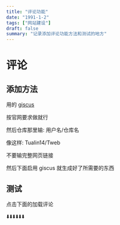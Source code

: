 ```yaml
---
title: "评论功能"
date: "1991-1-2"
tags: ["网站建设"]
draft: false
summary: "记录添加评论功能方法和测试的地方"
---
```


# 评论

## 添加方法

用的 [giscus](https://giscus.app/)

按官网要求做就行

然后仓库那里输: 用户名/仓库名

像这样: Tualin14/Tweb

不要输完整网页链接

然后下面启用 giscus 就生成好了所需要的东西

## 测试

点击下面的加载评论

⬇️⬇️⬇️⬇️⬇️⬇️
